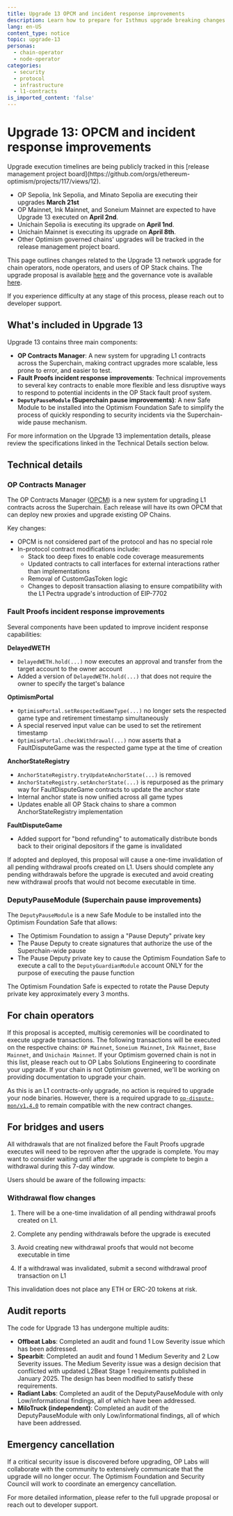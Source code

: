 ```yaml
---
title: Upgrade 13 OPCM and incident response improvements
description: Learn how to prepare for Isthmus upgrade breaking changes.
lang: en-US
content_type: notice
topic: upgrade-13
personas:
  - chain-operator
  - node-operator
categories:
  - security
  - protocol
  - infrastructure
  - l1-contracts
is_imported_content: 'false'
---
```



# Upgrade 13: OPCM and incident response improvements

<Callout type="info">
  Upgrade execution timelines are being publicly tracked in this [release management project board](https://github.com/orgs/ethereum-optimism/projects/117/views/12). 
  
  *   OP Sepolia, Ink Sepolia, and Minato Sepolia are executing their upgrades **March 21st**
  *   OP Mainnet, Ink Mainnet, and Soneium Mainnet are expected to have Upgrade 13 executed on **April 2nd**. 
  *   Unichain Sepolia is executing its upgrade on **April 1nd**.
  *   Unichain Mainnet is executing its upgrade on **April 8th**.
  *   Other Optimism governed chains' upgrades will be tracked in the release management project board.
</Callout>

This page outlines changes related to the Upgrade 13 network upgrade for chain operators, node operators, and users of OP Stack chains. The upgrade proposal is available [here](https://gov.optimism.io/t/upgrade-proposal-13-opcm-and-incident-response-improvements/9739) and the governance vote is available [here](https://vote.optimism.io/proposals/84511922734478887667300419900648701566511387783615524992018614345859900443455).

If you experience difficulty at any stage of this process, please reach out to developer support.

## What's included in Upgrade 13

Upgrade 13 contains three main components:

*   **OP Contracts Manager**: A new system for upgrading L1 contracts across the Superchain, making contract upgrades more scalable, less prone to error, and easier to test.
*   **Fault Proofs incident response improvements**: Technical improvements to several key contracts to enable more flexible and less disruptive ways to respond to potential incidents in the OP Stack fault proof system.
*   **`DeputyPauseModule` (Superchain pause improvements)**: A new Safe Module to be installed into the Optimism Foundation Safe to simplify the process of quickly responding to security incidents via the Superchain-wide pause mechanism.

For more information on the Upgrade 13 implementation details, please review the specifications linked in the Technical Details section below.

## Technical details

### OP Contracts Manager

The OP Contracts Manager ([OPCM](/stack/opcm)) is a new system for upgrading L1 contracts across the Superchain. Each release will have its own OPCM that can deploy new proxies and upgrade existing OP Chains.

Key changes:

*   OPCM is not considered part of the protocol and has no special role
*   In-protocol contract modifications include:
    *   Stack too deep fixes to enable code coverage measurements
    *   Updated contracts to call interfaces for external interactions rather than implementations
    *   Removal of CustomGasToken logic
    *   Changes to deposit transaction aliasing to ensure compatibility with the L1 Pectra upgrade's introduction of EIP-7702

### Fault Proofs incident response improvements

Several components have been updated to improve incident response capabilities:

**DelayedWETH**

*   `DelayedWETH.hold(...)` now executes an approval and transfer from the target account to the owner account
*   Added a version of `DelayedWETH.hold(...)` that does not require the owner to specify the target's balance

**OptimismPortal**

*   `OptimismPortal.setRespectedGameType(...)` no longer sets the respected game type and retirement timestamp simultaneously
*   A special reserved input value can be used to set the retirement timestamp
*   `OptimismPortal.checkWithdrawal(...)` now asserts that a FaultDisputeGame was the respected game type at the time of creation

**AnchorStateRegistry**

*   `AnchorStateRegistry.tryUpdateAnchorState(...)` is removed
*   `AnchorStateRegistry.setAnchorState(...)` is repurposed as the primary way for FaultDisputeGame contracts to update the anchor state
*   Internal anchor state is now unified across all game types
*   Updates enable all OP Stack chains to share a common AnchorStateRegistry implementation

**FaultDisputeGame**

*   Added support for "bond refunding" to automatically distribute bonds back to their original depositors if the game is invalidated

<Callout type="warning">
  If adopted and deployed, this proposal will cause a one-time invalidation of all pending withdrawal proofs created on L1. Users should complete any pending withdrawals before the upgrade is executed and avoid creating new withdrawal proofs that would not become executable in time.
</Callout>

### DeputyPauseModule (Superchain pause improvements)

The `DeputyPauseModule` is a new Safe Module to be installed into the Optimism Foundation Safe that allows:

*   The Optimism Foundation to assign a "Pause Deputy" private key
*   The Pause Deputy to create signatures that authorize the use of the Superchain-wide pause
*   The Pause Deputy private key to cause the Optimism Foundation Safe to execute a call to the `DeputyGuardianModule` account ONLY for the purpose of executing the pause function

The Optimism Foundation Safe is expected to rotate the Pause Deputy private key approximately every 3 months.

## For chain operators

If this proposal is accepted, multisig ceremonies will be coordinated to execute upgrade transactions. The following transactions will be executed on the respective chains: `OP Mainnet`, `Soneium Mainnet`, `Ink Mainnet`, `Base Mainnet`, and `Unichain Mainnet`. If your Optimism governed chain is not in this list, please reach out to OP Labs Solutions Engineering to coordinate your upgrade. If your chain is not Optimism governed, we'll be working on providing documentation to upgrade your chain.

As this is an L1 contracts-only upgrade, no action is required to upgrade your node binaries. However, there is a required upgrade to [`op-dispute-mon/v1.4.0`](https://github.com/ethereum-optimism/optimism/releases/tag/op-dispute-mon%2Fv1.4.0) to remain compatible with the new contract changes.

## For bridges and users

<Callout type="warning">
  All withdrawals that are not finalized before the Fault Proofs upgrade executes will need to be reproven after the upgrade is complete. You may want to consider waiting until after the upgrade is complete to begin a withdrawal during this 7-day window.
</Callout>

Users should be aware of the following impacts:

### Withdrawal flow changes

1.  There will be a one-time invalidation of all pending withdrawal proofs created on L1.

2.  Complete any pending withdrawals before the upgrade is executed

3.  Avoid creating new withdrawal proofs that would not become executable in time

4.  If a withdrawal was invalidated, submit a second withdrawal proof transaction on L1

This invalidation does not place any ETH or ERC-20 tokens at risk.

## Audit reports

The code for Upgrade 13 has undergone multiple audits:

*   **Offbeat Labs**: Completed an audit and found 1 Low Severity issue which has been addressed.
*   **Spearbit**: Completed an audit and found 1 Medium Severity and 2 Low Severity issues. The Medium Severity issue was a design decision that conflicted with updated L2Beat Stage 1 requirements published in January 2025. The design has been modified to satisfy these requirements.
*   **Radiant Labs**: Completed an audit of the DeputyPauseModule with only Low/informational findings, all of which have been addressed.
*   **MiloTruck (independent)**: Completed an audit of the DeputyPauseModule with only Low/informational findings, all of which have been addressed.

## Emergency cancellation

If a critical security issue is discovered before upgrading, OP Labs will collaborate with the community to extensively communicate that the upgrade will no longer occur. The Optimism Foundation and Security Council will work to coordinate an emergency cancellation.

For more detailed information, please refer to the full upgrade proposal or reach out to developer support.
